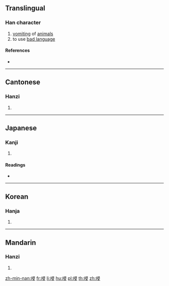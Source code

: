 {{character info/new}}
{{also|吣}}
==Translingual==

===Han character===
{{Han char|rn=30|rad=口|as=07|sn=10|four=67047|canj=RSME|ids=⿰口⿱⿱彐冖又}}

# [[vomit]]ing of [[animal]]s
# to use [[bad language]]

====References====
* {{Han ref|kx=0193.051|dkj=03748|dj=0413.140|hdz=10634.130|uh=551A|ud=21786|bh=D0F7|bd=53495}}

----

==Cantonese==

===Hanzi===
{{yue-hanzi|jyut=|y=cham3|sim=吣}}

# {{defn|lang=yue|sort=口07}}

----

==Japanese==

===Kanji===
{{ja-kanji|grade=|rs=口07}}

# {{defn|lang=ja|sort=口07}}

====Readings====
* {{ja-readings|on=[[しん]] (shin)|kun=}}

----

==Korean==

===Hanja===
{{ko-hanja|hangeul=침|rv=chim|mr=ch'im}}

# {{defn|lang=ko|sort=口07}}

----

==Mandarin==

===Hanzi===
{{cmn-hanzi|sim=吣|pin=[[qìn]] ([[qin4]])|wg=ch'in<sup>4</sup>}}

# {{defn|lang=cmn|sort=口07}}

[[zh-min-nan:唚]]
[[fr:唚]]
[[li:唚]]
[[hu:唚]]
[[pl:唚]]
[[th:唚]]
[[zh:唚]]